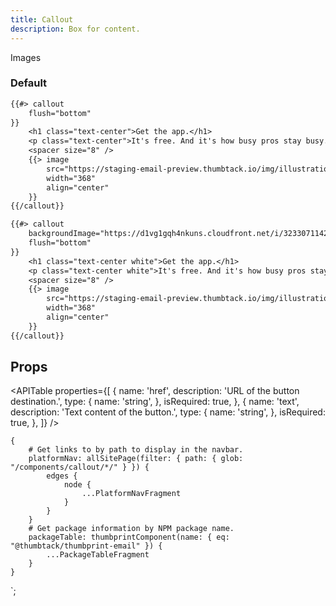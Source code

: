 ```yaml
---
title: Callout
description: Box for content.
---
```



<ComponentHeader data={props.data} />

Images

### Default

```email
{{#> callout
    flush="bottom"
}}
    <h1 class="text-center">Get the app.</h1>
    <p class="text-center">It's free. And it's how busy pros stay busy.</p>
    <spacer size="8" />
    {{> image
        src="https://staging-email-preview.thumbtack.io/img/illustrations/Phone.png"
        width="368"
        align="center"
    }}
{{/callout}}
```

```email
{{#> callout
    backgroundImage="https://d1vg1gqh4nkuns.cloudfront.net/i/323307114241613929/width/768.jpeg"
    flush="bottom"
}}
    <h1 class="text-center white">Get the app.</h1>
    <p class="text-center white">It's free. And it's how busy pros stay busy.</p>
    <spacer size="8" />
    {{> image
        src="https://staging-email-preview.thumbtack.io/img/illustrations/Phone.png"
        width="368"
        align="center"
    }}
{{/callout}}
```

## Props

<APITable
    properties={[
        {
            name: 'href',
            description: 'URL of the button destination.',
            type: {
                name: 'string',
            },
            isRequired: true,
        },
        {
            name: 'text',
            description: 'Text content of the button.',
            type: {
                name: 'string',
            },
            isRequired: true,
        },
    ]}
/>

<ComponentFooter data={props.data} />

    {
        # Get links to by path to display in the navbar.
        platformNav: allSitePage(filter: { path: { glob: "/components/callout/*/" } }) {
            edges {
                node {
                    ...PlatformNavFragment
                }
            }
        }
        # Get package information by NPM package name.
        packageTable: thumbprintComponent(name: { eq: "@thumbtack/thumbprint-email" }) {
            ...PackageTableFragment
        }
    }
`;
